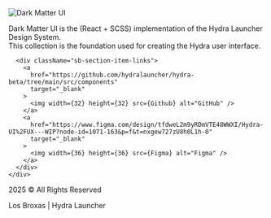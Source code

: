 
<Meta title="Dark Matter UI" />

<div className="sb-container">
  <div className="sb-section">
    <div className="sb-section-item">
      <img
        width={720}
        height={165}
        layout="fixed"
        src="/dark-matter-logo-centered.svg"
        alt="Dark Matter UI"
        className="sb-explore-image"
      />
      <p className="sb-section-item-paragraph">
        Dark Matter UI is the (React + SCSS) implementation of the Hydra
        Launcher Design System. <br />
        This collection is the foundation used for creating the Hydra user
        interface.
      </p>

      <div className="sb-section-item-links">
        <a
          href="https://github.com/hydralauncher/hydra-beta/tree/main/src/components"
          target="_blank"
        >
          <img width={32} height={32} src={Github} alt="GitHub" />
        </a>
        <a
          href="https://www.figma.com/design/tfdweL2m9yRDmVTE48WWXI/Hydra-UI%2FUX---WIP?node-id=1071-163&p=f&t=nxgew727zU8h0L1h-0"
          target="_blank"
        >
          <img width={36} height={36} src={Figma} alt="Figma" />
        </a>
      </div>
    </div>

  </div>
  <div className="sb-footer">
    <p className="sb-footer-text">2025 © All Rights Reserved</p>
    <p className="sb-footer-text">Los Broxas | Hydra Launcher</p>
  </div>
</div>

<style>
  {`
  .sb-container {
    margin: 2rem auto;
    padding: 0 1rem;
    max-width: 800px;
  }

  .sb-section {
    display: flex;
    justify-content: center;
    text-align: center;
  }

  .sb-section-item {
    display: flex;
    flex-direction: column;
    align-items: center;
    gap: 1rem;
  }

  .sb-section-item-links {
    display: flex;
    gap: 2rem;
    margin-top: 1rem;
  }

  @media (max-width: 768px) {
    .sb-section {
      flex-direction: column;
    }
    
    .sb-section-item {
      gap: 0.5rem;
    }
    
    .sb-section-item-links {
      flex-direction: column;
      gap: 1rem;
    }
  }

  .sb-section-item-heading {
    font-size: 2rem;
    font-weight: 600;
    margin: 0;
  }

  .sb-section-item-paragraph {
    font-size: 1.2rem;
    margin: 0;
    line-height: 1.5;
  }

  .sb-section a {
    display: inline-flex;
    align-items: center;
    padding: 0.5rem 1rem;
    border-radius: 0.5rem;
    border: 1px solid #ffffff30;
    color: #fff;
    text-decoration: none;
    transition: opacity 0.2s;
    font-size: 1.2rem;
    height: 12rem;
    width: 20rem;
    transition: background-color 0.2s;
    display: flex;
    justify-content: center;
    align-items: center;
  }

  .sb-section a:hover {
    background-color: #ffffff30;
    color: #000;
  }

  .sb-footer {
    margin-top: 6rem;
    padding-top: 1.5rem;
    text-align: center;
  }

  .sb-footer-text {
    font-size: 0.9rem;
    color: #666;
    margin: 0.25rem 0;
    letter-spacing: 0.5px;
  }

  .sb-footer-text:first-child {
    margin-bottom: 0.5rem;
  }
  `}
</style>
